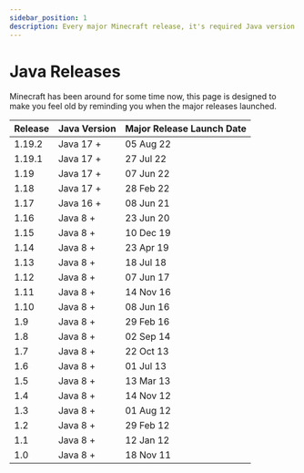 ```yaml
---
sidebar_position: 1
description: Every major Minecraft release, it's required Java version and the date it launched.
---
```


# Java Releases

Minecraft has been around for some time now, this page is designed to make you feel old by reminding you when the major releases launched.


| Release           | Java Version      | Major Release Launch Date                                          |
| :---------------- | :---------------- | :----------------------------------------------------------------- |
| 1.19.2            | Java 17 +         | 05 Aug 22                                                          |
| 1.19.1            | Java 17 +         | 27 Jul 22                                                          |
| 1.19              | Java 17 +         | 07 Jun 22                                                          |
| 1.18              | Java 17 +         | 28 Feb 22                                                          |
| 1.17              | Java 16 +         | 08 Jun 21                                                          |
| 1.16              | Java 8  +         | 23 Jun 20                                                          |
| 1.15              | Java 8  +         | 10 Dec 19                                                          |
| 1.14              | Java 8  +         | 23 Apr 19                                                          |
| 1.13              | Java 8  +         | 18 Jul 18                                                          |
| 1.12              | Java 8  +         | 07 Jun 17                                                          |
| 1.11              | Java 8  +         | 14 Nov 16                                                          |
| 1.10              | Java 8  +         | 08 Jun 16                                                          |
| 1.9               | Java 8  +         | 29 Feb 16                                                          |
| 1.8               | Java 8  +         | 02 Sep 14                                                          |
| 1.7               | Java 8  +         | 22 Oct 13                                                          |
| 1.6               | Java 8  +         | 01 Jul 13                                                          |
| 1.5               | Java 8  +         | 13 Mar 13                                                          |
| 1.4               | Java 8  +         | 14 Nov 12                                                          |
| 1.3               | Java 8  +         | 01 Aug 12                                                          |
| 1.2               | Java 8  +         | 29 Feb 12                                                          |
| 1.1               | Java 8  +         | 12 Jan 12                                                          |
| 1.0               | Java 8  +         | 18 Nov 11                                                          |